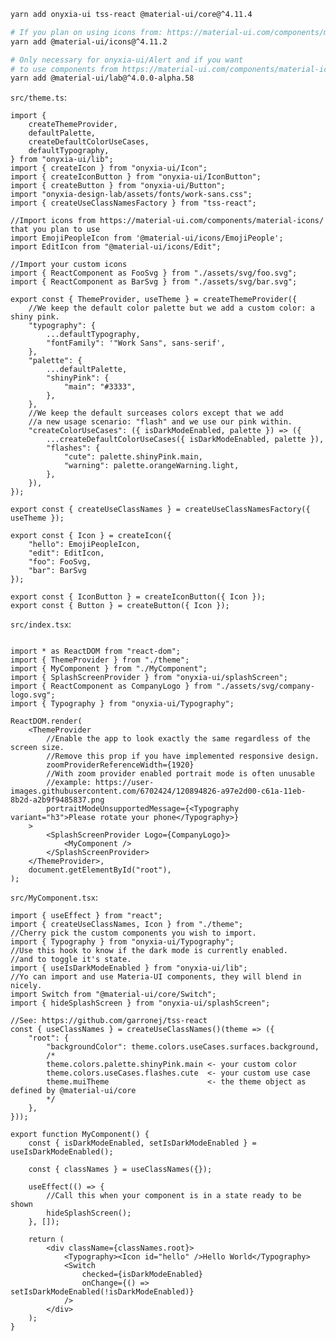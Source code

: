 
<Meta title="Quick start" />


```bash
yarn add onyxia-ui tss-react @material-ui/core@^4.11.4  

# If you plan on using icons from: https://material-ui.com/components/material-icons/
yarn add @material-ui/icons@^4.11.2 

# Only necessary for onyxia-ui/Alert and if you want 
# to use components from https://material-ui.com/components/material-icons/
yarn add @material-ui/lab@^4.0.0-alpha.58
```

`src/theme.ts`:
```tsx
import {
    createThemeProvider,
    defaultPalette,
    createDefaultColorUseCases,
    defaultTypography,
} from "onyxia-ui/lib";
import { createIcon } from "onyxia-ui/Icon";
import { createIconButton } from "onyxia-ui/IconButton";
import { createButton } from "onyxia-ui/Button";
import "onyxia-design-lab/assets/fonts/work-sans.css";
import { createUseClassNamesFactory } from "tss-react";

//Import icons from https://material-ui.com/components/material-icons/ that you plan to use
import EmojiPeopleIcon from '@material-ui/icons/EmojiPeople';
import EditIcon from "@material-ui/icons/Edit";

//Import your custom icons
import { ReactComponent as FooSvg } from "./assets/svg/foo.svg";
import { ReactComponent as BarSvg } from "./assets/svg/bar.svg";

export const { ThemeProvider, useTheme } = createThemeProvider({
    //We keep the default color palette but we add a custom color: a shiny pink.
    "typography": {
        ...defaultTypography,
        "fontFamily": '"Work Sans", sans-serif',
    },
    "palette": {
        ...defaultPalette,
        "shinyPink": {
            "main": "#3333",
        },
    },
    //We keep the default surceases colors except that we add
    //a new usage scenario: "flash" and we use our pink within.
    "createColorUseCases": ({ isDarkModeEnabled, palette }) => ({
        ...createDefaultColorUseCases({ isDarkModeEnabled, palette }),
        "flashes": {
            "cute": palette.shinyPink.main,
            "warning": palette.orangeWarning.light,
        },
    }),
});

export const { createUseClassNames } = createUseClassNamesFactory({ useTheme });

export const { Icon } = createIcon({
    "hello": EmojiPeopleIcon,
    "edit": EditIcon,
    "foo": FooSvg,
    "bar": BarSvg
});

export const { IconButton } = createIconButton({ Icon });
export const { Button } = createButton({ Icon });
```

`src/index.tsx`:
```tsx

import * as ReactDOM from "react-dom";
import { ThemeProvider } from "./theme";
import { MyComponent } from "./MyComponent";
import { SplashScreenProvider } from "onyxia-ui/splashScreen";
import { ReactComponent as CompanyLogo } from "./assets/svg/company-logo.svg";
import { Typography } from "onyxia-ui/Typography";

ReactDOM.render(
    <ThemeProvider
        //Enable the app to look exactly the same regardless of the screen size.
        //Remove this prop if you have implemented responsive design.
        zoomProviderReferenceWidth={1920}
        //With zoom provider enabled portrait mode is often unusable
        //example: https://user-images.githubusercontent.com/6702424/120894826-a97e2d00-c61a-11eb-8b2d-a2b9f9485837.png
        portraitModeUnsupportedMessage={<Typography variant="h3">Please rotate your phone</Typography>}
    >
        <SplashScreenProvider Logo={CompanyLogo}>
            <MyComponent />
        </SplashScreenProvider>
    </ThemeProvider>,
    document.getElementById("root"),
);
```

`src/MyComponent.tsx`:
```tsx
import { useEffect } from "react";
import { createUseClassNames, Icon } from "./theme";
//Cherry pick the custom components you wish to import.
import { Typography } from "onyxia-ui/Typography";
//Use this hook to know if the dark mode is currently enabled.
//and to toggle it's state.
import { useIsDarkModeEnabled } from "onyxia-ui/lib";
//Yo can import and use Materia-UI components, they will blend in nicely.
import Switch from "@material-ui/core/Switch";
import { hideSplashScreen } from "onyxia-ui/splashScreen";

//See: https://github.com/garronej/tss-react
const { useClassNames } = createUseClassNames()(theme => ({
    "root": {
        "backgroundColor": theme.colors.useCases.surfaces.background,
        /*
        theme.colors.palette.shinyPink.main <- your custom color
        theme.colors.useCases.flashes.cute  <- your custom use case
        theme.muiTheme                      <- the theme object as defined by @material-ui/core
        */
    },
}));

export function MyComponent() {
    const { isDarkModeEnabled, setIsDarkModeEnabled } = useIsDarkModeEnabled();

    const { classNames } = useClassNames({});

    useEffect(() => {
        //Call this when your component is in a state ready to be shown
        hideSplashScreen();
    }, []);

    return (
        <div className={classNames.root}>
            <Typography><Icon id="hello" />Hello World</Typography>
            <Switch
                checked={isDarkModeEnabled}
                onChange={() => setIsDarkModeEnabled(!isDarkModeEnabled)}
            />
        </div>
    );
}
```
